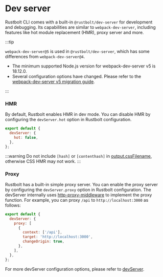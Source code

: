 # Dev server

Rustbolt CLI comes with a built-in `@rustbolt/dev-server` for development and debugging. Its capabilities are similar to `webpack-dev-server`, including features like hot module replacement (HMR), proxy server and more.

:::tip

`webpack-dev-server@5` is used in `@rustbolt/dev-server`, which has some differences from `webpack-dev-server@4`.

- The minimum supported Node.js version for webpack-dev-server v5 is 18.12.0.
- Several configuration options have changed. Please refer to the [webpack-dev-server v5 migration guide](https://github.com/webpack/webpack-dev-server/blob/master/migration-v5.md).

:::

### HMR

By default, Rustbolt enables HMR in dev mode. You can disable HMR by configuring the `devServer.hot` option in Rustbolt configuration.

```js title="rustbolt.config.mjs"
export default {
  devServer: {
    hot: false,
  },
};
```

:::warning
Do not include `[hash]` or `[contenthash]` in [output.cssFilename](/config/output#outputcssfilename), otherwise CSS HMR may not work.
:::

### Proxy

Rustbolt has a built-in simple proxy server. You can enable the proxy server by configuring the `devServer.proxy` option in Rustbolt configuration. The devServer internally uses [http-proxy-middleware](https://github.com/chimurai/http-proxy-middleware) to implement the proxy function. For example, you can proxy `/api` to `http://localhost:3000` as follows:

```js title="rustbolt.config.mjs"
export default {
  devServer: {
    proxy: [
      {
        context: ['/api'],
        target: 'http://localhost:3000',
        changeOrigin: true,
      },
    ],
  },
};
```

For more devServer configuration options, please refer to [devServer](/config/dev-server.html).
